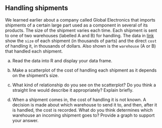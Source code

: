 ##  Handling shipments


We learned earlier about a company called Global Electronics that
imports shipments of a certain large part used as a
component in several of its products. The size of the shipment varies
each time. Each shipment is sent to one of two warehouses (labelled A
and B) for handling. The data in
[link](http://ritsokiguess.site/datafiles/global.csv) show the
`size` of each shipment (in thousands of parts) and the direct
`cost` of handling it, in thousands of dollars. Also shown is
the `warehouse` (A or B) that handled each shipment.



(a) Read the data into R and display your data frame.



(b) Make a scatterplot of the cost of handling each shipment as it
depends on the shipment's size.



(c) What kind of relationship do you see on the scatterplot? Do
you think a straight line would describe it appropriately? Explain briefly.



(d) When a shipment comes in, the cost of handling it is not
known. A decision is made about which warehouse to send it to, and
then, after it is handled, the cost is recorded. What do you think
determines which warehouse an incoming shipment goes to? Provide a
graph to support your answer.






